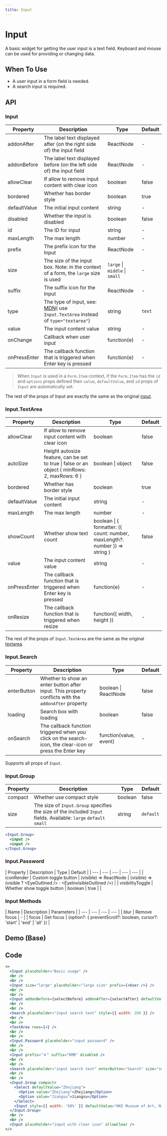 ```yaml
---
title: Input
---
```


# Input
A basic widget for getting the user input is a text field.
Keyboard and mouse can be used for providing or changing data.

## When To Use

* A user input in a form field is needed.
* A search input is required.


## API

### Input

| Property | Description | Type | Default |
| --- | --- | --- | --- |
| addonAfter | The label text displayed after (on the right side of) the input field | ReactNode | - |
| addonBefore | The label text displayed before (on the left side of) the input field | ReactNode | - |
| allowClear | If allow to remove input content with clear icon | boolean | false |  |
| bordered | Whether has border style | boolean | true | 4.5.0 |
| defaultValue | The initial input content | string | - |
| disabled | Whether the input is disabled | boolean | false |  |
| id | The ID for input | string | - |
| maxLength | The max length | number | - |
| prefix | The prefix icon for the Input | ReactNode | - |
| size | The size of the input box. Note: in the context of a form, the `large` size is used | `large` \| `middle` \| `small` | - |
| suffix | The suffix icon for the Input | ReactNode | - |
| type | The type of input, see: [MDN](https://developer.mozilla.org/docs/Web/HTML/Element/input#Form_%3Cinput%3E_types)( use `Input.TextArea` instead of `type="textarea"`) | string | `text` |  |
| value | The input content value | string | - |
| onChange | Callback when user input | function(e) | - |
| onPressEnter | The callback function that is triggered when Enter key is pressed | function(e) | - |

> When `Input` is used in a `Form.Item` context, if the `Form.Item` has the `id` and `options` props defined then `value`, `defaultValue`, and `id` props of `Input` are automatically set.

The rest of the props of Input are exactly the same as the original [input](https://reactjs.org/docs/dom-elements.html#all-supported-html-attributes).

### Input.TextArea

| Property | Description | Type | Default |
| --- | --- | --- | --- |
| allowClear | If allow to remove input content with clear icon | boolean | false |  |
| autoSize | Height autosize feature, can be set to true \| false or an object { minRows: 2, maxRows: 6 } | boolean \| object | false |  |
| bordered | Whether has border style | boolean | true | 4.5.0 |
| defaultValue | The initial input content | string | - |
| maxLength | The max length | number | - | 4.7.0 |
| showCount | Whether show text count | boolean \| { formatter: ({ count: number, maxLength?: number }) => string } | false |
| value | The input content value | string | - |
| onPressEnter | The callback function that is triggered when Enter key is pressed | function(e) | - |
| onResize | The callback function that is triggered when resize | function({ width, height }) | - |

The rest of the props of `Input.TextArea` are the same as the original [textarea](https://developer.mozilla.org/en-US/docs/Web/HTML/Element/textarea).

### Input.Search

| Property | Description | Type | Default |
| --- | --- | --- | --- |
| enterButton | Whether to show an enter button after input. This property conflicts with the `addonAfter` property | boolean \| ReactNode | false |
| loading | Search box with loading | boolean | false |
| onSearch | The callback function triggered when you click on the search-icon, the clear-icon or press the Enter key | function(value, event) | - |

Supports all props of `Input`.

### Input.Group

| Property | Description | Type | Default |
| --- | --- | --- | --- |
| compact | Whether use compact style | boolean | false |
| size | The size of `Input.Group` specifies the size of the included `Input` fields. Available: `large` `default` `small` | string | `default` |

```jsx
<Input.Group>
  <input />
  <input />
</Input.Group>
```

### Input.Password

| Property | Description | Type | Default |
| --- | --- | --- | --- | --- |
| iconRender | Custom toggle button | (visible) => ReactNode | (visible) => (visible ? &lt;EyeOutlined /> : &lt;EyeInvisibleOutlined />) |
| visibilityToggle | Whether show toggle button | boolean | true |  |

### Input Methods

| Name | Description | Parameters |
| --- | --- | --- | --- |
| blur | Remove focus | - |
| focus | Get focus | (option?: { preventScroll?: boolean, cursor?: 'start' \| 'end' \| 'all' }) |



## Demo (Base)
<Base />

## Code
```jsx
<>
  <Input placeholder="Basic usage" />
  <br />
  <br />
  <Input size="large" placeholder="large size" prefix={<User />} />
  <br />
  <br />
  <Input addonBefore={selectBefore} addonAfter={selectAfter} defaultValue="mysite" />
  <br />
  <br />
  <Search placeholder="input search text" style={{ width: 200 }} />
  <br />
  <br />
  <TextArea rows={4} />
  <br />
  <br />
  <Input.Password placeholder="input password" />
  <br />
  <br />
  <Input prefix="￥" suffix="RMB" disabled />
  <br />
  <br />
  <Search placeholder="input search text" enterButton="Search" size="small" loading />
  <br />
  <br />
  <Input.Group compact>
    <Select defaultValue="Zhejiang">
      <Option value="Zhejiang">Zhejiang</Option>
      <Option value="Jiangsu">Jiangsu</Option>
    </Select>
    <Input style={{ width: '50%' }} defaultValue="HKE Museum of Art, Ningbo" />
  </Input.Group>
  <br />
  <br />
  <Input placeholder="input with clear icon" allowClear />
</>

```

